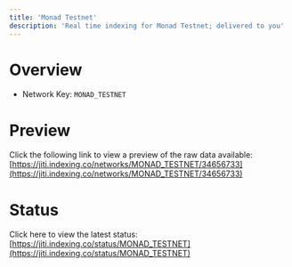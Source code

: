 ```yaml
---
title: 'Monad Testnet'
description: 'Real time indexing for Monad Testnet; delivered to you'
---
```


# Overview
- Network Key: `MONAD_TESTNET`

# Preview
Click the following link to view a preview of the raw data available: [https://jiti.indexing.co/networks/MONAD_TESTNET/34656733](https://jiti.indexing.co/networks/MONAD_TESTNET/34656733)

# Status
Click here to view the latest status: [https://jiti.indexing.co/status/MONAD_TESTNET](https://jiti.indexing.co/status/MONAD_TESTNET)
